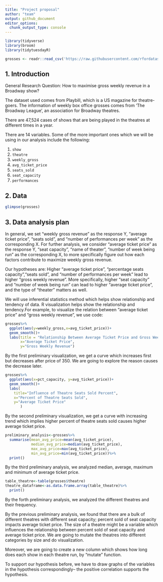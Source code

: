 ```yaml
---
title: "Project proposal"
author: "team"
output: github_document
editor_options: 
  chunk_output_type: console
---
```


```r
library(tidyverse)
library(broom)
library(tidytuesdayR)
```

```r
grosses <- readr::read_csv('https://raw.githubusercontent.com/rfordatascience/tidytuesday/master/data/2020/2020-04-28/grosses.csv', guess_max = 40000)

```

## 1. Introduction

General Research Question: How to maximise gross weekly revenue in a Broadway show?

The dataset used comes from Playbill, which is a US magazine for theatre-goers. The information of weekly box office grosses comes from 'The Broadway League', an association for Broadway theatres. 

There are 47,524 cases of shows that are being played in the theatres at different times in a year.

There are 14 variables. Some of the more important ones which we will be using in our analysis include the following:

1. `show`
2. `theatre`
3. `weekly_gross`
4. `avg_ticket_price`
5. `seats_sold`
6. `seat_capacity`
7. `performances`

## 2. Data

```r
glimpse(grosses)
```


## 3. Data analysis plan

In general, we set "weekly gross revenue" as the response Y, "average ticket price", "seats sold", and "number of performances per week" as the corresponding X. 
For further analysis, we consider "average ticket price" as the response Y,  "seat capacity", "name of theater", "number of week being run" as the corresponding X, to more specifically figure out how each factors contribute to maximize weekly gross revenue.

Our hypotheses are: Higher "average ticket price", "percentage seats capacity","seats sold", and "number of performances per week" lead to higher "gross weekly revenue". More specifically, higher "seat capacity" and "number of week being run" can lead to higher "average ticket price", and the type of "theater" matters as well.

We will use inferential statistics method which helps show relationship and tendency of data. R visualization helps show the relationship and tendency.For example, to visualize the relation between "average ticket price" and "gross weekly revenue", we use code:

```r
grosses%>%
  ggplot(aes(y=weekly_gross,x=avg_ticket_price))+
  geom_smooth()+
  labs(title = "Relationship Between Average Ticket Price and Gross Weekly Revenue",
       x="Average Ticket Price",
       y="Gross Weekly Revenue")
```

By the first preliminary visualization, we get a curve which increases first but decreases after price of 350. We are going to explore the reason causes the decrease later. 

```r
grosses%>%
  ggplot(aes(x=pct_capacity, y=avg_ticket_price))+
  geom_smooth()+
  labs(
    title="Influence of Theatre Seats Sold Percent",
    x="Percent of Theatre Seats Sold",
    y="Average Ticket Price"
       )
```

By the second preliminary visualization, we get a curve with increasing trend which implies higher percent of theatre seats sold causes higher average ticket price.

```r
preliminary_analysis<-grosses%>%
  summarise(mean_avg_price=mean(avg_ticket_price),
            median_avg_price=median(avg_ticket_price),
            max_avg_price=max(avg_ticket_price),
            min_avg_price=min(avg_ticket_price))%>%
  print()
```

By the third preliminary analysis, we analyzed median, average, maximum and minimum of average ticket price.

```r
table_theatre<-table(grosses$theatre)
theatre_dataframe<-as.data.frame.array(table_theatre)%>%
  print()
```

By the forth preliminary analysis, we analyzed the different theatres and their frequency.

By the previous preliminary analysis, we found that there are a bulk of different theatres with different seat capacity; percent sold of seat capacity impacts average ticket price. The size of a theatre might be a variable which influences the relationship between percent sold of seat capacity and average ticket price. We are going to mutate the theatres into different categories by size and do visualization.

Moreover, we are going to create a new column which shows how long does each show in each theatre run, by "mutate" function.

To support our hypothesis before, we have to draw graphs of the variables  in the hypothesis correspondingly-- the positive correlation supports the hypothesis.
